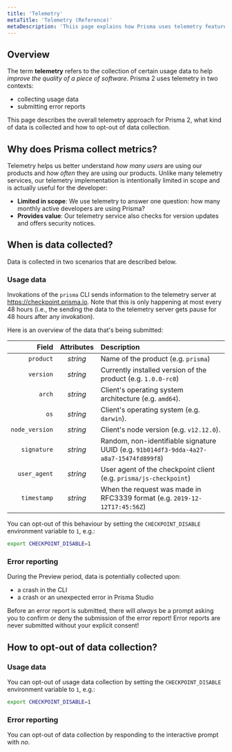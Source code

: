 ```yaml
---
title: 'Telemetry'
metaTitle: 'Telemetry (Reference)'
metaDescription: 'Thiis page explains how Prisma uses telemetry features to improve the Prisma developer experience.'
---
```


## Overview

The term **telemetry** refers to the collection of certain usage data to help _improve the quality of a piece of software_. Prisma 2 uses telemetry in two contexts:

- collecting usage data
- submitting error reports

This page describes the overall telemetry approach for Prisma 2, what kind of data is collected and how to opt-out of data collection.

## Why does Prisma collect metrics?

Telemetry helps us better understand _how many users_ are using our products and _how often_ they are using our products. Unlike many telemetry services, our telemetry implementation is intentionally limited in scope and is actually useful for the developer:

- **Limited in scope**: We use telemetry to answer one question: how many monthly active developers are using Prisma?
- **Provides value**: Our telemetry service also checks for version updates and offers security notices.

## When is data collected?

Data is collected in two scenarios that are described below.

### Usage data

Invokations of the `prisma` CLI sends information to the telemetry server at https://checkpoint.prisma.io. Note that this is only happening at most every 48 hours (i.e., the sending the data to the telemetry server gets pause for 48 hours after any invokation).

Here is an overview of the data that's being submitted:

|          Field | Attributes | Description                                                                            |
| -------------: | :--------: | :------------------------------------------------------------------------------------- |
|      `product` |  _string_  | Name of the product (e.g. `prisma`)                                                    |
|      `version` |  _string_  | Currently installed version of the product (e.g. `1.0.0-rc0`)                          |
|         `arch` |  _string_  | Client's operating system architecture (e.g. `amd64`).                                 |
|           `os` |  _string_  | Client's operating system (e.g. `darwin`).                                             |
| `node_version` |  _string_  | Client's node version (e.g. `v12.12.0`).                                               |
|    `signature` |  _string_  | Random, non-identifiable signature UUID (e.g. `91b014df3-9dda-4a27-a8a7-15474fd899f8`) |
|   `user_agent` |  _string_  | User agent of the checkpoint client (e.g. `prisma/js-checkpoint`)                      |
|    `timestamp` |  _string_  | When the request was made in RFC3339 format (e.g. `2019-12-12T17:45:56Z`)              |

You can opt-out of this behaviour by setting the `CHECKPOINT_DISABLE` environment variable to `1`, e.g.:

```bash
export CHECKPOINT_DISABLE=1
```

### Error reporting

During the Preview period, data is potentially collected upon:

- a crash in the CLI
- a crash or an unexpected error in Prisma Studio

Before an error report is submitted, there will _always_ be a prompt asking you to confirm or deny the submission of the error report! Error reports are never submitted without your explicit consent!

## How to opt-out of data collection?

### Usage data

You can opt-out of usage data collection by setting the `CHECKPOINT_DISABLE` environment variable to `1`, e.g.:

```bash
export CHECKPOINT_DISABLE=1
```

### Error reporting

You can opt-out of data collection by responding to the interactive prompt with _no_.
